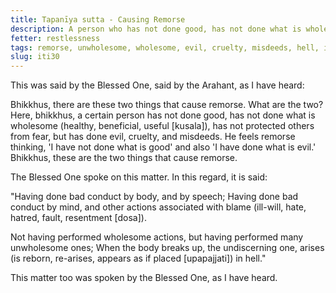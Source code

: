 ```yaml
---
title: Tapanīya sutta - Causing Remorse
description: A person who has not done good, has not done what is wholesome, has not protected others from fear, but has done evil, cruelty, and misdeeds, feels remorse.
fetter: restlessness
tags: remorse, unwholesome, wholesome, evil, cruelty, misdeeds, hell, iti, iti28-49
slug: iti30
---
```


This was said by the Blessed One, said by the Arahant, as I have heard:

Bhikkhus, there are these two things that cause remorse. What are the two? Here, bhikkhus, a certain person has not done good, has not done what is wholesome (healthy, beneficial, useful [kusala]), has not protected others from fear, but has done evil, cruelty, and misdeeds. He feels remorse thinking, 'I have not done what is good' and also 'I have done what is evil.' Bhikkhus, these are the two things that cause remorse.

The Blessed One spoke on this matter. In this regard, it is said:

"Having done bad conduct by body,
and by speech;
Having done bad conduct by mind,
and other actions associated with blame (ill-will, hate, hatred, fault, resentment [dosa]).

Not having performed wholesome actions,
but having performed many unwholesome ones;
When the body breaks up, the undiscerning one,
arises (is reborn, re-arises, appears as if placed [upapajjati]) in hell."

This matter too was spoken by the Blessed One, as I have heard.